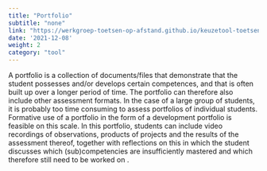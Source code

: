 ```yaml
---
title: "Portfolio"
subtitle: "none"
link: "https://werkgroep-toetsen-op-afstand.github.io/keuzetool-toetsen/methods/portfolio/"
date: '2021-12-08'
weight: 2
category: "tool"
---
```


A portfolio is a collection of documents/files that demonstrate that the student possesses and/or develops certain competences, and that is often built up over a longer period of time. The portfolio can therefore also include other assessment formats. In the case of a large group of students, it is probably too time consuming to assess portfolios of individual students. Formative use of a portfolio in the form of a development portfolio is feasible on this scale. In this portfolio, students can include video recordings of observations, products of projects and the results of the assessment thereof, together with reflections on this in which the student discusses which (sub)competencies are insufficiently mastered and which therefore still need to be worked on .